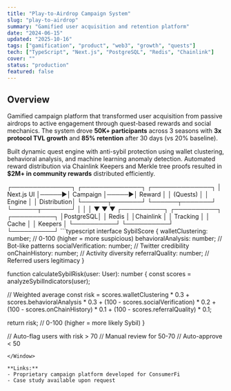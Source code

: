 ```yaml
---
title: "Play-to-Airdrop Campaign System"
slug: "play-to-airdrop"
summary: "Gamified user acquisition and retention platform"
date: "2024-06-15"
updated: "2025-10-16"
tags: ["gamification", "product", "web3", "growth", "quests"]
tech: ["TypeScript", "Next.js", "PostgreSQL", "Redis", "Chainlink"]
cover: ""
status: "production"
featured: false
---
```


## Overview

Gamified campaign platform that transformed user acquisition from passive airdrops to active engagement through quest-based rewards and social mechanics. The system drove **50K+ participants** across 3 seasons with **3x protocol TVL growth** and **85% retention** after 30 days (vs 20% baseline).

Built dynamic quest engine with anti-sybil protection using wallet clustering, behavioral analysis, and machine learning anomaly detection. Automated reward distribution via Chainlink Keepers and Merkle tree proofs resulted in **$2M+ in community rewards** distributed efficiently.

<Terminal cmd="campaign system architecture">
┌──────────────┐      ┌──────────────┐      ┌──────────────┐
│  Next.js UI  │─────▶│  Campaign    │─────▶│  Reward      │
│  (Quests)    │      │  Engine      │      │  Distribution│
└──────┬───────┘      └──────┬───────┘      └──────┬───────┘
       │                     │                      │
       ▼                     ▼                      ▼
  ┌──────────┐          ┌──────────┐          ┌──────────┐
  │PostgreSQL│          │  Redis   │          │Chainlink │
  │ Tracking │          │  Cache   │          │ Keepers  │
  └──────────┘          └──────────┘          └──────────┘
</Terminal>

<Window title="sybil-detection/calculateRisk.ts">
```typescript
interface SybilScore {
  walletClustering: number;    // 0-100 (higher = more suspicious)
  behavioralAnalysis: number;  // Bot-like patterns
  socialVerification: number;  // Twitter credibility
  onChainHistory: number;      // Activity diversity
  referralQuality: number;     // Referred users legitimacy
}

function calculateSybilRisk(user: User): number {
  const scores = analyzeSybilIndicators(user);

  // Weighted average
  const risk =
    scores.walletClustering * 0.3 +
    scores.behavioralAnalysis * 0.3 +
    (100 - scores.socialVerification) * 0.2 +
    (100 - scores.onChainHistory) * 0.1 +
    (100 - scores.referralQuality) * 0.1;

  return risk; // 0-100 (higher = more likely Sybil)
}

// Auto-flag users with risk > 70
// Manual review for 50-70
// Auto-approve < 50
```
</Window>

**Links:**
- Proprietary campaign platform developed for ConsumerFi
- Case study available upon request
